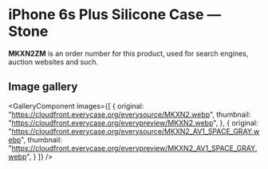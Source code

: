 
# iPhone 6s Plus Silicone Case — Stone

<Callout type='info' emoji='👉🏻'>**MKXN2ZM** is an order number for this product, used for search engines, auction websites and such.</Callout>

## Image gallery

<GalleryComponent
    images={[
      {
        original: "https://cloudfront.everycase.org/everysource/MKXN2.webp",
        thumbnail: "https://cloudfront.everycase.org/everypreview/MKXN2.webp",
      },
      {
        original: "https://cloudfront.everycase.org/everysource/MKXN2_AV1_SPACE_GRAY.webp",
        thumbnail: "https://cloudfront.everycase.org/everypreview/MKXN2_AV1_SPACE_GRAY.webp",
      }
    ]}
  />
